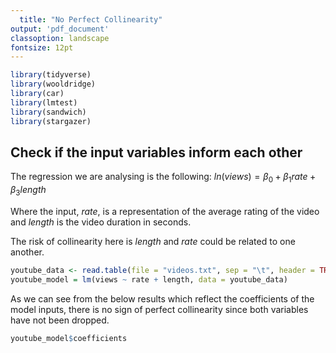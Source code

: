 ```yaml
---
  title: "No Perfect Collinearity"
output: 'pdf_document'  
classoption: landscape
fontsize: 12pt
---
```


```r
library(tidyverse)
library(wooldridge)
library(car)
library(lmtest)
library(sandwich)
library(stargazer)
```

## Check if the input variables inform each other

The regression we are analysing is the following: $ln(views)=β_0 + β_1 rate + β_3 length$

Where the input, $rate$, is a representation of the average rating of the video and $length$ is the video duration in seconds.

The risk of collinearity here is $length$ and $rate$ could be related to one another.

```r
youtube_data <- read.table(file = "videos.txt", sep = "\t", header = TRUE)
youtube_model = lm(views ~ rate + length, data = youtube_data)
```
As we can see from the below results which reflect the coefficients of the model inputs, there is no sign of perfect collinearity since both variables have not been dropped. 

```r
youtube_model$coefficients
```